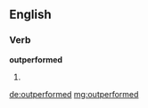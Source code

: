 ==English==

===Verb===
'''outperformed'''

# {{past of|[[outperform]]}}

[[de:outperformed]]
[[mg:outperformed]]